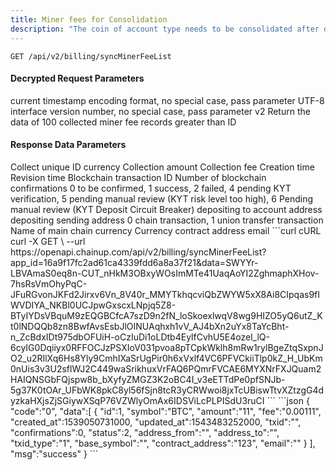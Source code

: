 ---
title: Miner fees for Consolidation
description: "The coin of account type needs to be consolidated after deposit. UTXO has no miner fees for consolidation."
---

`GET /api/v2/billing/syncMinerFeeList`

#### Decrypted Request Parameters
<ParamField query="time" type="long" required>
    current timestamp
</ParamField>
<ParamField query="charset" type="string" required>
    encoding format, no special case, pass parameter UTF-8
</ParamField>
<ParamField query="version" type="string" required>
    interface version number, no special case, pass parameter v2
</ParamField>

<ParamField query="max_id" type="integer">
    Return the data of 100 collected miner fee records greater than ID
</ParamField>


#### Response Data Parameters
<ResponseField type="object[ ]">
    <Expandable title="object">
        <ResponseField name="id" type="integer">Collect unique ID</ResponseField>
        <ResponseField name="symbol" type="string">currency</ResponseField>
        <ResponseField name="amount" type="string">Collection amount</ResponseField>
        <ResponseField name="fee" type="string">Collection fee</ResponseField>
        <ResponseField name="created_at" type="long">Creation time</ResponseField>
        <ResponseField name="updated_at" type="long">Revision time</ResponseField>
        <ResponseField name="txid" type="string">Blockchain transaction ID</ResponseField>
        <ResponseField name="confirmations" type="integer">Number of blockchain confirmations</ResponseField>
        <ResponseField name="status" type="integer">0 to be confirmed, 1 success, 2 failed, 4 pending KYT verification, 5 pending manual review (KYT risk level too high), 6 Pending manual review (KYT Deposit Circuit Breaker)</ResponseField>
        <ResponseField name="address_from" type="string">depositing to account address</ResponseField>
        <ResponseField name="address_to" type="string">depositing sending address</ResponseField>
        <ResponseField name="txid_type" type="string">0 chain transaction, 1 union transfer transaction</ResponseField>
        <ResponseField name="base_symbol" type="string">Name of main chain currency</ResponseField>
        <ResponseField name="contract_address" type="string">Currency contract address</ResponseField>
        <ResponseField name="email" type="string">email</ResponseField>
    </Expandable>
</ResponseField>



<RequestExample>
  ```curl cURL
  curl -X GET \
  --url https://openapi.chainup.com/api/v2/billing/syncMinerFeeList?app_id=16a9f17fc2ad61ca4339fdd6a8a37f21&data=SWYYr-LBVAmaS0eq8n-CUT_nHkM3OBxyWOsImMTe41UaqAoYI2ZghmaphXHov-7hsRsVmOhyPqC-JFuRGvonJKFd2Jirxv6Vn_8V40r_MMYTkhqcviQbZWYW5xX8Ai8CIpqas9fIWVDIYA_NKBl0UCJpwGxscxLNpjq5Z8-BTyIYDsVBquM9zEQGBCfcA7szD9n2fN_loSkoexlwqV8wg9HIZO5yQ6utZ_Kt0lNDQQb8zn8BwfAvsEsbJlOINUAqhxh1vV_AJ4bXn2uYx8TaYcBht-n_ZcBdxIDt975dbOFUiH-oCzIuDi1oLDtb4EylfCvhU5E4ozel_lQ-6cyIG0Dqiiyx0RFFOCJzPSXIoV031pvoa8pTCpkWklh8mRw1rylBgeZtqSxpnJO2_u2RIlXq6Hs8Yly9CmhIXaSrUgPir0h6xVxlf4VC6PFVCkiiTlp0kZ_H_UbKm0nUis3v3U2sflWJ2C449waSrikhuxVrFAQ6PQmrFVCAE6MYXNrFXJQuam2HAIQNSGbFQjspw8b_bXyfyZMGZ3K2oBC4I_v3eETTdPe0pfSNJb-5g37K0tOAr_UFbWK8pkC8yl56fSjn8tcR3yCRWwoi8jxTcUBiswTtvXZtzgG4dyzkaHXjsZjSGiywXSqP76VZWlyOmAx6IDSViLcPLPISdU3ruCI
  ```
</RequestExample>



<ResponseExample>
```json
{ "code":"0",
  "data":[
     {
         "id":1,
          "symbol":"BTC",
          "amount":"11",
          "fee":"0.00111",
          "created_at":1539050731000,
          "updated_at":1543483252000,
          "txid":"",
          "confirmations":0,
          "status":2,
          "address_from":"",
          "address_to":"",
          "txid_type":"1",
          "base_symbol":"",
          "contract_address":"123",
          "email":""
     }
  ],
  "msg":"success"
  }
```
</ResponseExample>